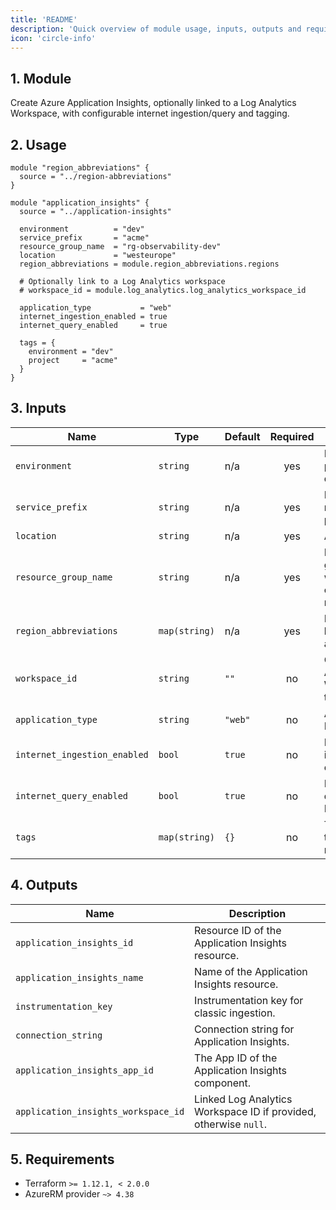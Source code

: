 ```yaml
---
title: 'README'
description: 'Quick overview of module usage, inputs, outputs and requirements.'
icon: 'circle-info'
---
```


## 1. Module
Create Azure Application Insights, optionally linked to a Log Analytics Workspace, with configurable internet ingestion/query and tagging.

## 2. Usage
```hcl main.tf
module "region_abbreviations" {
  source = "../region-abbreviations"
}

module "application_insights" {
  source = "../application-insights"

  environment          = "dev"
  service_prefix       = "acme"
  resource_group_name  = "rg-observability-dev"
  location             = "westeurope"
  region_abbreviations = module.region_abbreviations.regions

  # Optionally link to a Log Analytics workspace
  # workspace_id = module.log_analytics.log_analytics_workspace_id

  application_type           = "web"
  internet_ingestion_enabled = true
  internet_query_enabled     = true

  tags = {
    environment = "dev"
    project     = "acme"
  }
}
```

## 3. Inputs
| Name | Type | Default | Required | Description |
|------|------|---------|:--------:|-------------|
| `environment` | `string` | n/a | yes | Environment project (dev, qua or prd). |
| `service_prefix` | `string` | n/a | yes | Prefix or name of the project. |
| `location` | `string` | n/a | yes | Azure region. |
| `resource_group_name` | `string` | n/a | yes | Resource group in which to create the resource. |
| `region_abbreviations` | `map(string)` | n/a | yes | Map of Azure locations to abbreviations. |
| `workspace_id` | `string` | `""` | no | Optional Log Analytics Workspace ID to link. |
| `application_type` | `string` | `"web"` | no | Application Insights type. |
| `internet_ingestion_enabled` | `bool` | `true` | no | Enable ingestion over Internet. |
| `internet_query_enabled` | `bool` | `true` | no | Enable queries over Internet. |
| `tags` | `map(string)` | `{}` | no | Tags to apply to the resource. |

## 4. Outputs
| Name | Description |
|------|-------------|
| `application_insights_id` | Resource ID of the Application Insights resource. |
| `application_insights_name` | Name of the Application Insights resource. |
| `instrumentation_key` | Instrumentation key for classic ingestion. |
| `connection_string` | Connection string for Application Insights. |
| `application_insights_app_id` | The App ID of the Application Insights component. |
| `application_insights_workspace_id` | Linked Log Analytics Workspace ID if provided, otherwise `null`. |

## 5. Requirements
- Terraform `>= 1.12.1, < 2.0.0`
- AzureRM provider `~> 4.38`


